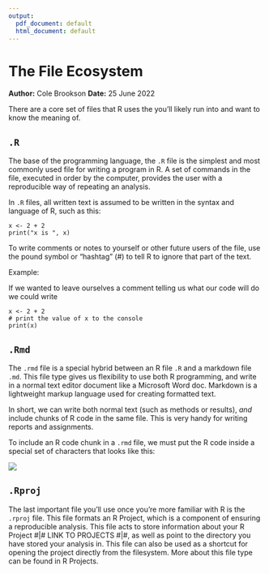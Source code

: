 ```yaml
---
output:
  pdf_document: default
  html_document: default
---
```

# The File Ecosystem
**Author:** Cole Brookson
**Date:** 25 June 2022

There are a core set of files that R uses the you'll likely run into and want to know the meaning of. 

## `.R` 

The base of the programming language, the `.R` file is the simplest and most commonly used file for writing a program in R. A set of commands in the file, executed in order by the computer, provides the user with a reproducible way of repeating an analysis. 

In `.R` files, all written text is assumed to be written in the syntax and language of R, such as this: 

```
x <- 2 + 2
print("x is ", x)
```

To write comments or notes to yourself or other future users of the file, use the pound symbol or "hashtag" (#) to tell R to ignore that part of the text. 

Example:

If we wanted to leave ourselves a comment telling us what our code will do we could write 
```
x <- 2 + 2
# print the value of x to the console
print(x) 
```

## `.Rmd` 

The `.rmd` file is a special hybrid between an R file `.R` and a markdown file `.md`. This file type gives us flexibility to use both R programming, and write in a normal text editor document like a Microsoft Word doc. Markdown is a lightweight markup language used for creating formatted text. 

In short, we can write both normal text (such as methods or results), *and* include chunks of R code in the same file. This is very handy for writing reports and assignments.

To include an R code chunk in a `.rmd` file, we must put the R code inside a special set of characters that looks like this: 

![](./img/rmarkdown-chunk.png)

## `.Rproj`

The last important file you'll use once you're more familiar with R is the `.rproj` file. This file formats an R Project, which is a component of ensuring a reproducible analysis. This file acts to store information about your R Project #|# LINK TO PROJECTS #|#, as well as point to the directory you have stored your analysis in. This file can also be used as a shortcut for opening the project directly from the filesystem. More about this file type can be found in R Projects. 


